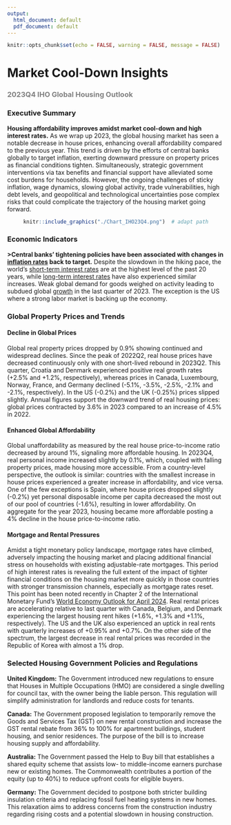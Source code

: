 ```yaml
---
output:
  html_document: default
  pdf_document: default
---
```


```r
knitr::opts_chunk$set(echo = FALSE, warning = FALSE, message = FALSE)
```

# Market Cool-Down Insights

<h3 style="color:grey;">2023Q4 IHO Global Housing Outlook</h3>

### Executive Summary

**Housing affordability improves amidst market cool-down and high interest rates.** As we wrap up 2023, the global housing market has seen a notable decrease in house prices, enhancing overall affordability compared to the previous year. This trend is driven by the efforts of central banks globally to target inflation, exerting downward pressure on property prices as financial conditions tighten. Simultaneously, strategic government interventions via tax benefits and financial support have alleviated some cost burdens for households. However, the ongoing challenges of sticky inflation, wage dynamics, slowing global activity, trade vulnerabilities, high debt levels, and geopolitical and technological uncertainties pose complex risks that could complicate the trajectory of the housing market going forward.  

<center>

```r
knitr::include_graphics("./Chart_IHO23Q4.png")  # adapt path
```
</center>

### Economic Indicators

<b>>Central banks’ tightening policies have been associated with changes in <a href="https://www.dallasfed.org/research/international/dgei/cpi" target="_blank">inflation rates</a> back to target.</b> Despite the slowdown in the hiking pace, the world’s <a href="https://www.dallasfed.org/research/international/dgei/policy" target="_blank">short-term interest rates</a> are at the highest level of the past 20 years, while <a href="https://www.dallasfed.org/research/international/dgei/ltrates" target="_blank">long-term interest rates</a> have also experienced similar increases. Weak global demand for goods weighed on activity leading to subdued global <a href="https://www.dallasfed.org/research/international/dgei/gdp" target="_blank">growth</a> in the last quarter of 2023. The exception is the US where a strong labor market is backing up the economy.  

### Global Property Prices and Trends

#### Decline in Global Prices

Global real property prices dropped by 0.9% showing continued and widespread declines. Since the peak of 2022Q2, real house prices have decreased continuously only with one short-lived rebound in 2023Q2. This quarter, Croatia and Denmark experienced positive real growth rates (+2.5% and +1.2%, respectively), whereas prices in Canada, Luxembourg, Norway, France, and Germany declined (-5.1%, -3.5%, -2.5%, -2.1% and -2.1%, respectively). In the US (-0.2%) and the UK (-0.25%) prices slipped slightly. Annual figures support the downward trend of real housing prices: global prices contracted by 3.6% in 2023 compared to an increase of 4.5% in 2022.

#### Enhanced Global Affordability

Global unaffordability as measured by the real house price-to-income ratio decreased by around 1%, signaling more affordable housing. In 2023Q4, real personal income increased slightly by 0.1%, which, coupled with falling property prices, made housing more accessible. From a country-level perspective, the outlook is similar: countries with the smallest increase in house prices experienced a greater increase in affordability, and vice versa. One of the few exceptions is Spain, where house prices dropped slightly (-0.2%) yet personal disposable income per capita decreased the most out of our pool of countries (-1.6%), resulting in lower affordability. On aggregate for the year 2023, housing became more affordable posting a 4% decline in the house price-to-income ratio. 

#### Mortgage and Rental Pressures

Amidst a tight monetary policy landscape, mortgage rates have climbed, adversely impacting the housing market and placing additional financial stress on households with existing adjustable-rate mortgages. This period of high interest rates is revealing the full extent of the impact of tighter financial conditions on the housing market more quickly in those countries with stronger transmission channels, especially as mortgage rates reset. This point has been noted recently in Chapter 2 of the International Monetary Fund’s <a href="https://www.imf.org/en/Publications/WEO/Issues/2024/04/16/world-economic-outlook-april-2024" target="_blank">World Economy Outlook for April 2024</a>. Real rental prices are accelerating relative to last quarter with Canada, Belgium, and Denmark experiencing the largest housing rent hikes (+1.6%, +1.3% and +1.1%, respectively). The US and the UK also experienced an uptick in real rents with quarterly increases of +0.95% and +0.7%. On the other side of the spectrum, the largest decrease in real rental prices was recorded in the Republic of Korea with almost a 1% drop.


### Selected Housing Government Policies and Regulations

**United Kingdom:** The Government introduced new regulations to ensure that Houses in Multiple Occupations (HMO) are considered a single dwelling for council tax, with the owner being the liable person. This regulation will simplify administration for landlords and reduce costs for tenants. 

**Canada:** The Government proposed legislation to temporarily remove the Goods and Services Tax (GST) on new rental construction and increase the GST rental rebate from 36% to 100% for apartment buildings, student housing, and senior residences. The purpose of the bill is to increase housing supply and affordability.

**Australia:** The Government passed the Help to Buy bill that establishes a shared equity scheme that assists low- to middle-income earners purchase new or existing homes. The Commonwealth contributes a portion of the equity (up to 40%) to reduce upfront costs for eligible buyers.

**Germany:** The Government decided to postpone both stricter building insulation criteria and replacing fossil fuel heating systems in new homes. This relaxation aims to address concerns from the construction industry regarding rising costs and a potential slowdown in housing construction.

